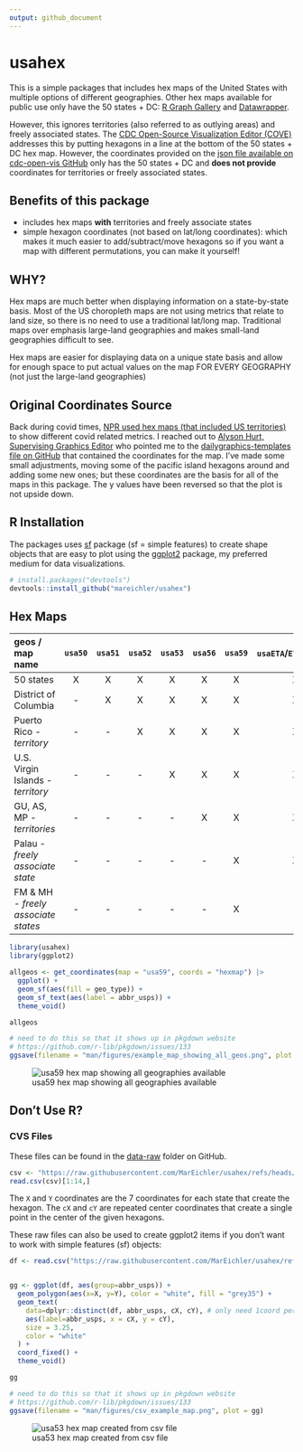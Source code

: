 ```yaml
---
output: github_document
---
```


# usahex

This is a simple packages that includes hex maps of the United States with multiple options of different geographies.  Other hex maps available for public use only have the 50 states + DC: [R Graph Gallery](https://r-graph-gallery.com/328-hexbin-map-of-the-usa.html) and [Datawrapper](https://www.datawrapper.de/basemaps/usa-states-hexagons.html).  

However, this ignores territories (also referred to as outlying areas) and freely associated states.  The [CDC Open-Source Visualization Editor (COVE)](https://www.cdc.gov/cove/data-visualization-types/hex-map.html) addresses this by putting hexagons in a line at the bottom of the 50 states + DC hex map. However, the coordinates provided on the [json file available on cdc-open-vis GitHub](https://github.com/CDCgov/cdc-open-viz/blob/main/packages/map/src/components/UsaMap/data/us-hex-topo.json) only has the 50 states + DC and **does not provide** coordinates for territories or freely associated states.


## Benefits of this package

- includes hex maps **with** territories and freely associate states
- simple hexagon coordinates (not based on lat/long coordinates): which makes it much easier to add/subtract/move hexagons so if you want a map with different permutations, you can make it yourself! 


## WHY? 

Hex maps are much better when displaying information on a state-by-state basis.  Most of the US choropleth maps are not using metrics that relate to land size, so there is no need to use a traditional lat/long map.  Traditional maps over emphasis large-land geographies and makes small-land geographies difficult to see.   

Hex maps are easier for displaying data on a unique state basis and allow for enough space to put actual values on the map FOR EVERY GEOGRAPHY (not just the large-land geographies)


## Original Coordinates Source  


Back during covid times, [NPR used hex maps (that included US territories)](https://www.npr.org/2021/12/27/1068303629/covid-19-omicron-maps-data-states) to show different covid related metrics.  I reached out to [Alyson Hurt, Supervising Graphics Editor](https://www.npr.org/people/348735573/alyson-hurt) who pointed me to the [dailygraphics-templates file on GitHub](https://github.com/nprapps/dailygraphics-templates/blob/129967a4ae36f14cf299f434f9814f7314a00cde/state_grid_map/index.html#L49-L110) that contained the coordinates for the map.  I've made some small adjustments, moving some of the pacific island hexagons around and adding some new ones; but these coordinates are the basis for all of the maps in this package.  The y values have been reversed so that the plot is not upside down. 


## R Installation 

The packages uses [sf](https://r-spatial.github.io/sf/) package (sf = simple features) to create shape objects that are easy to plot using the [ggplot2](https://ggplot2.tidyverse.org/) package, my preferred medium for data visualizations.    

```r
# install.packages("devtools")
devtools::install_github("mareichler/usahex")
```

## Hex Maps 

| geos / map name              |`usa50`|`usa51`|`usa52`|`usa53`|`usa56`|`usa59`|`usaETA`/`ETAregions`| 
|:------------                 |:-----:|:-----:|:-----:|:-----:|:-----:|:-----:|:-----:|
| 50 states                    | X     | X     | X     | X     | X     | X     | X     |
| District of Columbia         | -     | X     | X     | X     | X     | X     | X     |
| Puerto Rico - *territory*     | -    | -     | X     | X     | X     | X     | X     |
| U.S. Virgin Islands - *territory*  |-| -     | -     | X     | X     | X     | X     |
| GU, AS, MP - *territories*         |-| -     | -     | -     | X     | X     | X     |
| Palau - *freely associate state*   |-| -     | -     | -     | -     | X     | X     |
| FM & MH - *freely associate states*|-| -     | -     | -     | -     | X     | -     |



```r
library(usahex)
library(ggplot2)
```


```r
allgeos <- get_coordinates(map = "usa59", coords = "hexmap") |> 
  ggplot() + 
  geom_sf(aes(fill = geo_type)) + 
  geom_sf_text(aes(label = abbr_usps)) + 
  theme_void()
```

```r
allgeos
```

```r
# need to do this so that it shows up in pkgdown website 
# https://github.com/r-lib/pkgdown/issues/133
ggsave(filename = "man/figures/example_map_showing_all_geos.png", plot = allgeos)
```

![usa59 hex map showing all geographies available](man/figures/example_map_showing_all_geos.png)



## Don't Use R? 


### CVS Files 

These files can be found in the [data-raw](https://github.com/MarEichler/usahex/tree/main/data-raw) folder on GitHub.   


```r
csv <- "https://raw.githubusercontent.com/MarEichler/usahex/refs/heads/main/data-raw/usa53.csv"
read.csv(csv)[1:14,]
```

The `X` and `Y` coordinates are the 7 coordinates for each state that create the hexagon.  The `cX` and `cY` are repeated center coordinates that create a single point in the center of the given hexagons.  

These raw files can also be used to create ggplot2 items if you don't want to work with simple features (sf) objects: 

```r
df <- read.csv("https://raw.githubusercontent.com/MarEichler/usahex/refs/heads/main/data-raw/usa53.csv") 


gg <- ggplot(df, aes(group=abbr_usps)) +
  geom_polygon(aes(x=X, y=Y), color = "white", fill = "grey35") +
  geom_text(
    data=dplyr::distinct(df, abbr_usps, cX, cY), # only need 1coord per state
    aes(label=abbr_usps, x = cX, y = cY), 
    size = 3.25, 
    color = "white"
  ) +
  coord_fixed() + 
  theme_void() 
```

```r
gg
```

```r
# need to do this so that it shows up in pkgdown website 
# https://github.com/r-lib/pkgdown/issues/133
ggsave(filename = "man/figures/csv_example_map.png", plot = gg)
```

![usa53 hex map created from csv file](man/figures/csv_example_map.png)


